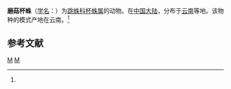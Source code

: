 {{Speciesbox
| taxon = Meata fungiformis
| binomial_authority = (Xiao et Yin, 1991)<ref name='id14760'>{{cite web| url =http://www.bioinfo.cn/db05/BjdwSpecies.php?action=view&id=14760| title =磨菇杯蛛| work =《中国动物物种编目数据库》| publisher =中国科学院微生物研究所| author =中国科学院动物研究所| accessdate =2009-04-28| deadurl =yes| archiveurl =https://web.archive.org/web/20160305003924/http://www.bioinfo.cn/db05/BjdwSpecies.php?action=view&id=14760| archivedate =2016-03-05}}</ref>
}}

'''磨菇杯蛛'''（[[学名|学名]]：{{lang|la|''Meata fungiformis''}}）为[[跳蛛科|跳蛛科]][[杯蛛属|杯蛛属]]的动物。在[[中国大陆|中国大陆]]，分布于[[云南|云南]]等地。该物种的模式产地在云南。<ref name='id14760'/>

== 参考文献 ==
{{reflist}}

{{蜘蛛小作品}}

{{taxonbar}}
[[Category:_1991年描述的动物|M]]
[[Category:杯蛛属|M]]